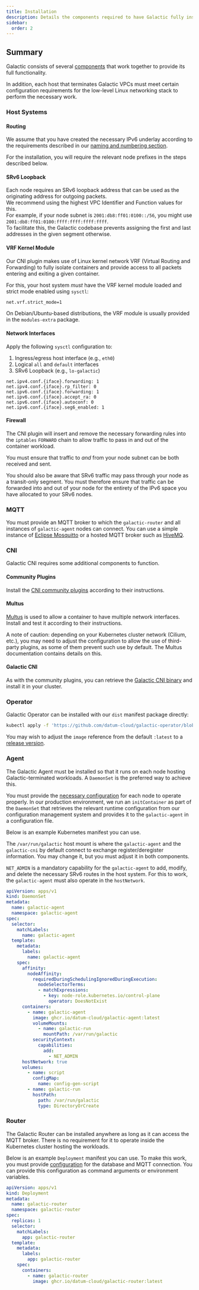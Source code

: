 ```yaml
---
title: Installation
description: Details the components required to have Galactic fully installed.
sidebar:
  order: 2
---
```


## Summary

Galactic consists of several [components](../../galactic-vpc/#components) that work together to provide its 
full functionality.

In addition, each host that terminates Galactic VPCs must meet certain configuration requirements 
for the low-level Linux networking stack to perform the necessary work.


### Host Systems

#### Routing

We assume that you have created the necessary IPv6 underlay according to the requirements 
described in our [naming and numbering section](../naming-numbering/#srv6-addressing).

For the installation, you will require the relevant node prefixes in the steps described below.


#### SRv6 Loopback

Each node requires an SRv6 loopback address that can be used as the originating address for outgoing 
packets.  
We recommend using the highest VPC Identifier and Function values for this.  
For example, if your node subnet is `2001:db8:ff01:0100::/56`, you might use `2001:db8:ff01:0100:ffff:ffff:ffff:ffff`.  
To facilitate this, the Galactic codebase prevents assigning the first and last addresses in the given segment otherwise.


#### VRF Kernel Module

Our CNI plugin makes use of Linux kernel network VRF (Virtual Routing and Forwarding) to fully isolate containers and provide 
access to all packets entering and exiting a given container.

For this, your host system *must* have the VRF kernel module loaded and strict mode enabled using `sysctl`:

```sh
net.vrf.strict_mode=1
```

On Debian/Ubuntu-based distributions, the VRF module is usually provided in the `modules-extra` package.


#### Network Interfaces

Apply the following `sysctl` configuration to:
1. Ingress/egress host interface (e.g., `eth0`)
2. Logical `all` and `default` interfaces
3. SRv6 Loopback (e.g., `lo-galactic`)

```
net.ipv4.conf.{iface}.forwarding: 1
net.ipv4.conf.{iface}.rp_filter: 0
net.ipv6.conf.{iface}.forwarding: 1
net.ipv6.conf.{iface}.accept_ra: 0
net.ipv6.conf.{iface}.autoconf: 0
net.ipv6.conf.{iface}.seg6_enabled: 1
```


#### Firewall

The CNI plugin will insert and remove the necessary forwarding rules into the `iptables` 
`FORWARD` chain to allow traffic to pass in and out of the container workload.

You must ensure that traffic to *and* from your node subnet can be both received 
and sent.

You should also be aware that SRv6 traffic may pass through your node 
as a transit-only segment. You must therefore ensure that traffic can be forwarded 
into and out of your node for the entirety of the IPv6 space you have allocated to your 
SRv6 nodes.


### MQTT

You must provide an MQTT broker to which the `galactic-router` and all instances of 
`galactic-agent` nodes can connect. You can use a simple instance of [Eclipse Mosquitto](https://mosquitto.org/) 
or a hosted MQTT broker such as [HiveMQ](https://www.hivemq.com/).


### CNI

Galactic CNI requires some additional components to function.

#### Community Plugins

Install the [CNI community plugins](https://github.com/containernetworking/plugins/) according to 
their instructions.


#### Multus

[Multus](https://github.com/k8snetworkplumbingwg/multus-cni) is used to allow a container to have multiple 
network interfaces. Install and test it according to their instructions.

A note of caution: depending on your Kubernetes cluster network (Cilium, etc.), you may need to adjust the configuration to allow 
the use of third-party plugins, as some of them prevent such use by default. The Multus documentation contains 
details on this.

#### Galactic CNI

As with the community plugins, you can retrieve the 
[Galactic CNI binary](https://github.com/datum-cloud/galactic-cni/releases) and install it in your cluster.



### Operator

Galactic Operator can be installed with our `dist` manifest package directly:

```sh
kubectl apply -f 'https://github.com/datum-cloud/galactic-operator/blob/main/dist/install.yaml'
```

You may wish to adjust the `image` reference from the default `:latest` to a 
[release version](https://github.com/datum-cloud/galactic-operator/pkgs/container/galactic-operator).


### Agent

The Galactic Agent must be installed so that it runs on each node hosting Galactic-terminated workloads.
A `DaemonSet` is the preferred way to achieve this.

You must provide the [necessary configuration](https://github.com/datum-cloud/galactic-agent/blob/main/main.go#L27) 
for each node to operate properly. In our production environment, we run an `initContainer` as part of the `DaemonSet` that 
retrieves the relevant runtime configuration from our configuration management system and provides it to the `galactic-agent` 
in a configuration file.

Below is an example Kubernetes manifest you can use.

The `/var/run/galactic` host mount is where the `galactic-agent` and the `galactic-cni` by default 
connect to exchange register/deregister information. You may change it, but you must adjust it in both components.

`NET_ADMIN` is a mandatory capability for the `galactic-agent` to add, modify, and delete the necessary SRv6 
routes in the host system. For this to work, the `galactic-agent` must also operate in the `hostNetwork`.


```yaml
apiVersion: apps/v1
kind: DaemonSet
metadata:
  name: galactic-agent
  namespace: galactic-agent
spec:
  selector:
    matchLabels:
      name: galactic-agent
  template:
    metadata:
      labels:
        name: galactic-agent
    spec:
      affinity:
        nodeAffinity:
          requiredDuringSchedulingIgnoredDuringExecution:
            nodeSelectorTerms:
            - matchExpressions:
              - key: node-role.kubernetes.io/control-plane
                operator: DoesNotExist
      containers:
        - name: galactic-agent
          image: ghcr.io/datum-cloud/galactic-agent:latest
          volumeMounts:
            - name: galactic-run
              mountPath: /var/run/galactic
          securityContext:
            capabilities:
              add:
                - NET_ADMIN
      hostNetwork: true
      volumes:
        - name: script
          configMap:
            name: config-gen-script
        - name: galactic-run
          hostPath:
            path: /var/run/galactic
            type: DirectoryOrCreate
```


### Router

The Galactic Router can be installed anywhere as long as it can access the MQTT broker.
There is no requirement for it to operate inside the Kubernetes cluster hosting the workloads.

Below is an example `Deployment` manifest you can use. To make this work, you must 
provide [configuration](https://github.com/datum-cloud/galactic-router/blob/main/galactic_router/__init__.py#L19) 
for the database and MQTT connection. You can provide this configuration as command arguments or environment variables.

```yaml
apiVersion: apps/v1
kind: Deployment
metadata:
  name: galactic-router
  namespace: galactic-router
spec:
  replicas: 1
  selector:
    matchLabels:
      app: galactic-router
  template:
    metadata:
      labels:
        app: galactic-router
    spec:
      containers:
        - name: galactic-router
          image: ghcr.io/datum-cloud/galactic-router:latest
```
